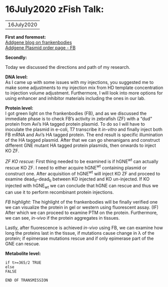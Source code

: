 # 16July2020 zFish Talk:

---------
16July2020
---------

**First and foremost:**   
[Addgene blog on frankenbodies](https://blog.addgene.org/ha-frankenbody-a-new-imaging-tool-to-visualize-single-molecules-and-nascent-peptides)  
[Addgene Plasmid order page - FB](https://www.addgene.org/browse/article/28203855/)  

**Secondly:**

Today we discussed the directions and path of my research.

**DNA level:**  
As I came up with some issues with my injections, you suggested me to make some
adjustments to my injection mix from HD template concentration to injection volume adjustment.
Furthermore, I will look into more options for using enhancer and inhibitor materials including
the ones in our lab.  

**Protein level:**  
I got green light on the frankenbodies (FB), and as we discussed the immediate phase is
to check FB's activity in zebrafish (ZF) with a "dud" protein from Avi's HA tagged protein plasmid.
To do so I will have to inoculate the plasmid in e-coli, T7 transcribe it *in-vitro* and
finally inject both FB mRNA and Avi's HA tagged protein. The end result is specific illumination
of the HA tagged plasmid. After that we can go shenanigans and construct different GNE mutant HA
tagged protein plasmids, then onwards to inject KO ZF.

*ZF KO rescue:* First thing needed to be examined is if hGNE^wt^ can actually rescue KO ZF.
I need to either acquire hGNE^wt^ containing plasmid or construct one. After acquisition of hGNE^wt^
will inject KO ZF and proceed to examine dead~tf~-dead~ti~ between KO injected and KO un-injected. If
KO injected with hGNE~wt~ we can conclude that hGNE can rescue and thus we can use it to perform
recombinant protein injections.

*FB highlight:* The highlight of the frankenbodies will be finally verified one we can visualize the
protein in gel or western using fluorescent assay. (IF) After which we can proceed to examine PTM on
the protein. Furthermore, we can see, *in-vivo* if the protein aggregates in tissues. 

Lastly, after fluorescence is achieved *in-vivo* using FB, we can examine how long the proteins
last in the tissue, if mutations cause change in λ of the protein; if epimerase mutations rescue
and if only epimerase part of the GNE can rescue.

**Metabolite level:** 

```
if t>=365/2 TRUE
else
FALSE
```

` END OF TRANSMISSION `

